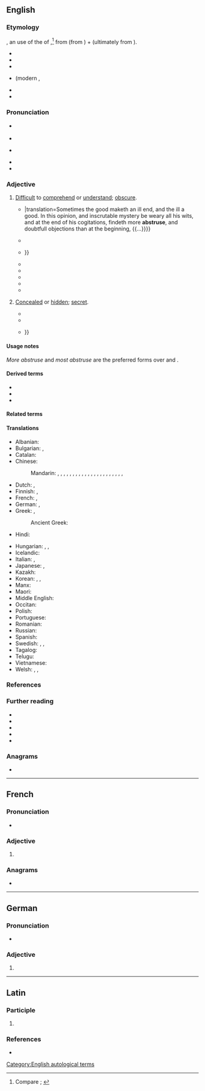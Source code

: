 ==English==
{{was wotd|2022|August|10}}

===Etymology===
{{PIE word|en|h₂epó}}{{root|en|ine-pro|*trewd-}}
{{lbor|en|la|abstrūsus|t=concealed, hidden; having been concealed}}, an {{glossary|adjective}} use of the {{glossary|perfect}} {{glossary|passive}} {{glossary|participle}} of {{m|la|abstrūdō|t=to conceal, hide; to push or thrust away}},<ref>Compare {{R:OED Online|pos=adj|id=783|date=December 2021|nodot=1}}; {{R:Lexico|pos=adj}}</ref> from {{m|la|abs-}} (from {{m|la|ab-|pos={{glossary|prefix}} meaning ‘away; from; away from’}}) + {{m|la|trūdō|t=to push, shove; to thrust}} (ultimately from {{der|en|ine-pro|*trewd-|t=to push; to thrust}}).

{{rel-top|cognates}}
* {{cog|ca|abstrús}}
* {{cog|de|abstrus|t=abstruse}}
* {{cog|it|astruso|t=abstruse}}
* {{cog|frm|abstruse}} (modern {{cog|fr|abstrus}}, {{m|fr|abstruse|t=(''derogatory, literary'') abstruse}}
* {{cog|pt|abstruso|t=abstruse}}
* {{cog|es|abstruso|t=abstruse}}
{{rel-bottom}}

===Pronunciation===
* {{a|RP}} {{IPA|en|/əbˈstɹuːs/}}
* {{audio|en|LL-Q1860 (eng)-Vealhurl-abstruse.wav|Audio (Southern England)}}
* {{a|GA}} {{IPA|en|/əbˈstɹus/|/æb-/}}
* {{rhymes|en|uːs|s=2}}
* {{hyphenation|en|abs|truse}}

===Adjective===
{{en-adj|er|more}} {{term-label|en|formal}}

# [[difficult|Difficult]] to [[comprehend]] or [[understand]]; [[obscure#Adjective|obscure]]. {{defdate|from mid 16th c.}}
#: {{synonyms|en|abstrusive|arcane|cryptic|esoteric|recondite|Thesaurus:incomprehensible}}
#: {{antonyms|en|clear|obvious|understandable|Thesaurus:comprehensible}}
#* {{quote-book|en|author=Joanne Hopper [''i.e.'', [[w:John Hooper (bishop)|John Hooper]]]|chapter=Curiositie|title=A Declaration of the Ten Holy Cõmaundementes of Allmygthye God{{nb...|Wroten Exo. 20. Deu. 5. Collected out of the Scripture Canonicall by Joanne Hopper.}}|location=[Zurich|publisher={{w|Christoph Froschauer}}]|year=[1548]|page=CCXVIII|pageurl=https://books.google.com/books?id=HLVoAAAAcAAJ&pg=PR218|oclc=1190968976|passage=Some time the good makithe an ile end&#11805; ãd the ile a godd. In this opiniõ&#11805; and in ſcrutable miſterie be werithe all his wittes&#11805; and at the end of his cogitacions&#11805; fyndithe more '''abſtruſe'''&#11805; and doutfull obiections thẽ at the beginning&#11805; {{...}}|translation=Sometimes the good maketh an ill end, and the ill a good. In this opinion, and inscrutable mystery be weary all his wits, and at the end of his cogitations, findeth more '''abstruse''', and doubtfull objections than at the beginning, {{...}}}}
#* {{RQ:Milton Samson|page=65|lines=75|passage=Be leſs '''abſtruſe''', my riddling days are paſt.}}
#* {{RQ:Newton Mathematical Principles|volume=II|chapter=Moon's Motion|page=4|passage=Thoſe propoſitions relating to the Moon's motion, which are demonſtrated in the ''[[w:Philosophiæ Naturalis Principia Mathematica|Principia]]'' [by {{w|Isaac Newton}}], do generally depend on calculations very intricate and '''abſtruſe''', the truth of which is not eaſily examined, even by thoſe that are moſt skilful; {{...}}}}
#* {{RQ:Watts Improvement|chapter=Of the Sciences, and Their Use in Particular Professions|paragraph=I|page=316|passage=The beſt VVay to learn any Science, is to begin vvith a regular Syſtem, or a ſhort and plain Scheme of that Science, vvell dravvn up into a narrovv Compaſs, omitting the deeper and more '''abſtruſe''' Parts of it, and that alſo under the Conduct and Inſtruction of ſome ſkilful Teacher.}}
#* {{RQ:Hume Human Understanding|chapter=Essay I. Of the Different Species of Philosophy.|page=3|passage='Tis certain, that the eaſy and obvious Philoſophy vvill always, vvith the Generality of Mankind, have the Preference to the accurate and '''abſtruſe'''; and by many vvill be recommended, not only as more agreeable, but more uſeful than the other.}}
#* {{RQ:Federalist|number=XXXI|chapter=The Same Subject Continued [Concerning Taxation]|page=191|passage=The objects of geometrical enquiry are ſo intirely abſracted from thoſe purſuits vvhich ſtir up and put in motion the unruly paſſions of the human heart, that mankind vvithout difficulty adopt not only the more ſimple theorems of the ſcience, but even thoſe '''abſtruſe''' paradoxes, vvhich hovvever they may appear ſuſceptible of demonſtration, are at variance vvith the natural conceptions vvhich the mind, vvithout the aid of philoſophy, vvould be led to entertain upon the ſubject.}}
#* {{RQ:Mary Shelley Frankenstein|edition=3rd|chapter=IV|page=36|passage=In a thousand ways he smoothed for me the path of knowledge, and made the most '''abstruse''' inquiries clear and facile to my apprehension.}}
#* {{quote-book|en|author=Henry Hart Milman|authorlink=Henry Hart Milman|chapter=Pelagianism|title=History of Latin Christianity;{{nb...|including that of the Popes to the Pontificate of Nicolas V.}}|year=1854|location=London|publisher=[[w:John Murray (publisher)|John Murray]],{{nb...|Albemarle Street.}}|volume=I|section=book II|page=127|pageurl=https://books.google.com/books?id=JisNAAAAYAAJ&pg=PA127|oclc=1170949384|passage=A second rescript followed, commanding all bishops not merely to subscribe the dominant opinions on these profound and '''abstruse''' topics, but to condemn their authors, {{w|Pelagius}} and [[w:Caelestius|Cœlestius]], as irreclaimable heretics, and this under pain of deprivation and banishment.}}
# {{lb|en|obsolete}} [[concealed#Adjective|Concealed]] or [[hidden#Adjective|hidden]]; [[secret#Adjective|secret]]. {{defdate|late 16th&nbsp;– mid 18th c.}}
#: {{synonyms|en|q1=obsolete|abstrused|clandestine|surreptitious|Thesaurus:covert|Thesaurus:hidden}}
#: {{antonyms|en|open|patent|unconcealed|unhidden}}
#* {{RQ:Cervantes Shelton Don Quixote|volume=I|chapter=Which Speakes of that which after Befell in the Inne; and of Sundry Other Things Worthy to be Knowne|part=4|page=500|passage=O vvho is he that could carrie nevves to our olde father, that thou vvert but aliue, although thou vvert hidden in the moſt '''abſtruſe''' dungeons of Barbarie; for his riches, my brothers and mine vvould fetch thee from thence.}}
#* {{RQ:Joseph Beaumont Psyche|canto=XVII|stanza=182|page=328|column=2|passage=[T]he '''abſtruſeſt''' Things / VVhich in the Mindes dark Temper neſtling ly, / By you expoſed are to every Eye.}}
#* {{RQ:Milton Paradise Lost|book=V|lines=709–714|page=148|passage=Mean while th’ Eternal eye, whoſe ſight diſcernes / '''Abſtruſeſt''' thoughts, from forth his holy Mount / And from within the golden Lamps that burne / Nightly before him, ſaw without their light / Rebellion riſing, ſaw in whom, how ſpred / Among the ſons of Morn, what multitudes / Were banded to oppoſe his high Decree; {{...}}}}

====Usage notes====
''More abstruse'' and ''most abstruse'' are the preferred forms over {{m|en|abstruser}} and {{m|en|abstrusest}}.

====Derived terms====
* {{l|en|abstrusely}}
* {{l|en|abstruseness}}
* {{l|en|abstrusity}}

====Related terms====
{{col3|en
|[[abstrude]] {{qualifier|obsolete}}
|[[abstrused]] {{qualifier|adjective, obsolete}}
|[[abstrusion]] {{qualifier|archaic}}
|abstrusive
|abstrusively
|[[retruse]] {{qualifier|obsolete}}
}}

====Translations====
{{trans-top-also|difficult to comprehend or understand|obscure}}
* Albanian: {{t+|sq|thellë}}
* Bulgarian: {{t+|bg|неясен}}, {{t|bg|труден за разбиране}}
* Catalan: {{t+|ca|abstrús}}
* Chinese:
*: Mandarin: {{t+|cmn|奧}}, {{t+|cmn|隩}}, {{t+|cmn|奥|tr=ào}} {{qualifier|obsolete}}, {{t+|cmn|秘|tr=bì, mì}}, {{t+|cmn|晦澀}}, {{t+|cmn|晦涩|tr=huìsè}} {{qualifier|of music, writing, etc.}}, {{t|cmn|艱澀}}, {{t|cmn|艰涩|tr=jiānsè}}, {{t+|cmn|艱深}}, {{t+|cmn|艰深|tr=jiānshēn}}, {{t+|cmn|難解}}, {{t+|cmn|难解|tr=nánjiě}}, {{t+|cmn|深奧}}, {{t+|cmn|深奥|tr=shēn'ào}}, {{t+|cmn|深長}}, {{t+|cmn|深长|tr=shēncháng}}, {{t+|cmn|深邃|tr=shēnsuì}}, {{t+|cmn|玄祕}}, {{t+|cmn|玄秘|tr=xuánmì}}, {{t+|cmn|玄妙|tr=xuánmiào}}, {{t+|cmn|瘱|tr=yì}} {{qualifier|literary}}, {{t+|cmn|賾}}, {{t+|cmn|赜|tr=zé}} {{qualifier|literary}}
* Dutch: {{t+|nl|onbevattelijk}}, {{t+|nl|ondoorgrondelijk}}
* Finnish: {{t+|fi|vaikeaselkoinen}}, {{t|fi|vaikeatajuinen}}
* French: {{t+|fr|abstrus}}, {{t+|fr|abscons}}
* German: {{t+|de|abstrus}}, {{t+|de|unfassbar}}
* Greek: {{t+|el|ασαφής|m}}, {{t+|el|δυσνόητος|m}}
*: Ancient Greek: {{t|grc|ποικῐ́λος}}
* Hindi: {{t+|hi|बारीक}}
{{trans-mid}}
* Hungarian: {{t+|hu|elvont}}, {{t+|hu|homályos}}, {{t|hu|obskúrus}}
* Icelandic: {{t|is|torskilinn}}
* Italian: {{t+|it|astruso}}, {{t+|it|ermetico}}
* Japanese: {{t+|ja|晦渋|tr=かいじゅう, kaijū}}, {{t+|ja|難解|tr=なんかい, nankai}}
* Kazakh: {{t|kk|ғаламат}}
* Korean: {{t+|ko|迂|tr=o, u}}, {{t+|ko|심오}}, {{t+|ko|深奧|tr=simo}}
* Manx: {{t|gv|neuvaghtal}}
* Maori: {{t|mi|ākahukahu}}
* Middle English: {{t|enm|mysty}} {{qualifier|figuratively}}
* Occitan: {{t|oc|abstrús}}
* Polish: {{t+|pl|mętny}}
* Portuguese: {{t+|pt|abstruso|m}}
* Romanian: {{t+|ro|confuz}}
* Russian: {{t+|ru|мудрёный|m}}
* Spanish: {{t+|es|abstruso}}
* Swedish: {{t+|sv|abstrus}}, {{t+|sv|dunkel}}, {{t+|sv|svårfattlig}}
* Tagalog: {{t|tl|baliwag}}
* Telugu: {{t+|te|గూఢము}}
* Vietnamese: {{t+|vi|huyền diệu}}
* Welsh: {{t+|cy|astrus}}, {{t+|cy|cymhleth}}, {{t+|cy|dyrys}}
{{trans-bottom}}

===References===
<references/>

===Further reading===
* {{R:Century 1911}}
* {{R:Webster 1913}}
* {{R:MW3 1976|page=8}}
* {{R:RHCD|page=7}}
* {{R:SOED5|page=10}}

===Anagrams===
* {{anagrams|en|a=abersstu|Staubers|Straubes|surbates|surbeats}}

[[Category:English autological terms]]

----

==French==

===Pronunciation===
* {{audio|fr|LL-Q150 (fra)-Lyokoï-abstruse.wav|Audio}}

===Adjective===
{{head|fr|adjective form}}

# {{feminine singular of|fr|abstrus}}

===Anagrams===
* {{l|fr|arbustes}}

----

==German==

===Pronunciation===
* {{audio|de|De-abstruse.ogg|Audio}}

===Adjective===
{{head|de|adjective form}}

# {{de-adj form of|abstrus}}

----

==Latin==

===Participle===
{{la-part-form|abstrūse}}

# {{inflection of|la|abstrūsus||voc|m|s}}

===References===
* {{R:L&S}}